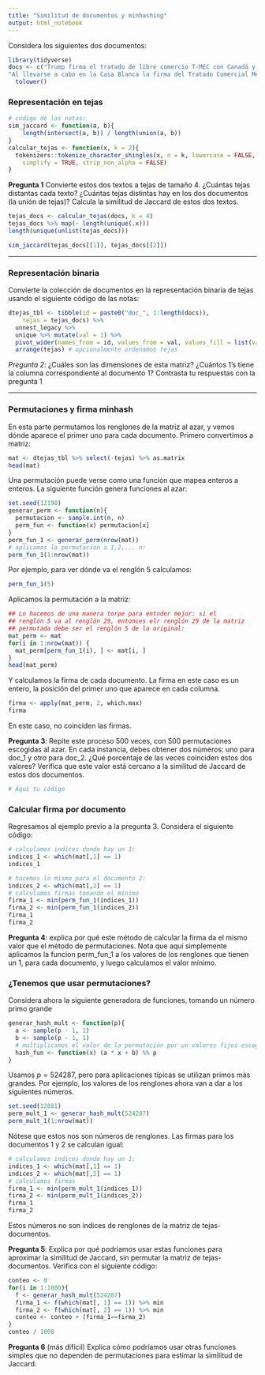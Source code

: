 ```yaml
---
title: "Similitud de documentos y minhashing"
output: html_notebook
---
```


Considera los siguientes dos documentos:

```r
library(tidyverse)
docs <- c("Trump firma el tratado de libre comercio T-MEC con Canadá y México. Hoy finalmente estamos poniendo fin a la pesadilla del TLCAN, dijo Trump durante la firma del nuevo acuerdo comercial.", 
"Al llevarse a cabo en la Casa Blanca la firma del Tratado Comercial México, Estados Unidos, Canadá, el presidente Donald Trump dijo que Ponemos fin a la pesadilla del TLCAN con la firma del T-MEC") %>% 
  tolower()
```


### Representación en tejas

```r
# código de las notas:
sim_jaccard <- function(a, b){
    length(intersect(a, b)) / length(union(a, b))
}
calcular_tejas <- function(x, k = 2){
  tokenizers::tokenize_character_shingles(x, n = k, lowercase = FALSE,
    simplify = TRUE, strip_non_alpha = FALSE)
}
```

**Pregunta 1** Convierte estos dos textos a tejas de tamaño 4. ¿Cuántas tejas distantas cada
texto? ¿Cuántas tejas distintas hay en los dos documentos (la unión de tejas)? Calcula la similitud
de Jaccard de estos dos textos.

```r
tejas_docs <- calcular_tejas(docs, k = 4)
tejas_docs %>% map(~ length(unique(.x)))
length(unique(unlist(tejas_docs)))
```


```r
sim_jaccard(tejas_docs[[1]], tejas_docs[[2]])
```

---

### Representación binaria

Convierte la colección de documentos en la representación binaria de tejas usando el siguiente
código de las notas:

```r
dtejas_tbl <- tibble(id = paste0("doc_", 1:length(docs)), 
    tejas = tejas_docs) %>% 
  unnest_legacy %>% 
  unique %>% mutate(val = 1) %>% 
  pivot_wider(names_from = id, values_from = val, values_fill = list(val = 0)) %>% 
  arrange(tejas) # opcionalmente ordenamos tejas
```


*Pregunta 2*: ¿Cuáles son las dimensiones de esta matriz?  ¿Cuántos
1's tiene la columna correspondiente al documento 1? Contrasta tu respuestas con la pregunta 1

---

### Permutaciones y firma minhash

En esta parte permutamos los renglones de la matriz al azar, y vemos dónde aparece el primer uno para
cada documento. Primero convertimos a matriz:

```r
mat <- dtejas_tbl %>% select(-tejas) %>% as.matrix
head(mat)
```

Una permutación puede verse como una función que mapea enteros a enteros. La siguiente función
genera funciones al azar:

```r
set.seed(12198)
generar_perm <- function(n){
  permutacion <- sample.int(n, n)
  perm_fun <- function(x) permutacion[x]
}
perm_fun_1 <- generar_perm(nrow(mat))
# aplicamos la permutacion a 1,2,... n:
perm_fun_1(1:nrow(mat))
```

Por ejemplo, para ver dónde va el renglón 5 calculamos:

```r
perm_fun_1(5)
```


Aplicamos la permutación a la matriz:

```r
## Lo hacemos de una manera torpe para entnder mejor: si el 
## renglón 5 va al renglón 29, entonces elr renglón 29 de la matriz
## permutada debe ser el renglón 5 de la original:
mat_perm <- mat
for(i in 1:nrow(mat)) {
  mat_perm[perm_fun_1(i), ] <- mat[i, ] 
}
head(mat_perm)
```

Y calculamos la firma de cada documento. La firma en este caso es un entero, la posición
del primer uno que aparece en cada columna.

```r
firma <- apply(mat_perm, 2, which.max)
firma
```

En este caso, no coinciden las firmas.



**Pregunta 3**: Repite este proceso 500 veces, con 500 permutaciones escogidas al azar. En cada instancia,
debes obtener dos números: uno para doc_1 y otro para doc_2. ¿Qué porcentaje
de las veces coinciden estos dos valores? Verifica que este valor está cercano a la similitud de Jaccard de
estos dos documentos.

```r
# Aqui tu código
```

### Calcular firma por documento

Regresamos al ejemplo previo a la pregunta 3. Considera el siguiente código:

```r
# calculamos indices donde hay un 1:
indices_1 <- which(mat[,1] == 1)
indices_1
```

```r
# hacemos lo mismo para el documento 2:
indices_2 <- which(mat[,2] == 1)
# calculamos firmas tomando el mínimo
firma_1 <- min(perm_fun_1(indices_1))
firma_2 <- min(perm_fun_1(indices_2))
firma_1
firma_2
```


**Pregunta 4**: explica por qué este método de calcular la firma da el mismo valor 
que el método de permutaciones. Nota que aquí simplemente aplicamos
la funcion perm_fun_1 a los valores de los renglones que tienen un 1, para cada documento, y
luego calculamos el valor mínimo.

### ¿Tenemos que usar permutaciones? 

Considera ahora la siguiente generadora de funciones, tomando un número primo grande

```r
generar_hash_mult <- function(p){
  a <- sample(p - 1, 1)
  b <- sample(p - 1, 1)
  # multiplicamos el valor de la permutación por un valores fijos escogidos al azar:
  hash_fun <- function(x) (a * x + b) %% p
}
```

Usamos $p = 524287$, pero para aplicaciones típicas se utilizan primos más grandes.
Por ejemplo, los valores de los renglones ahora van a dar a los siguientes números.

```r
set.seed(12881)
perm_mult_1 <- generar_hash_mult(524287)
perm_mult_1(1:nrow(mat)) 
```

Nótese que estos nos son números de renglones.
Las firmas para los documentos 1 y 2 se calculan igual:

```r
# calculamos indices donde hay un 1:
indices_1 <- which(mat[,1] == 1)
indices_2 <- which(mat[,2] == 1)
# calculamos firmas
firma_1 <- min(perm_mult_1(indices_1))
firma_2 <- min(perm_mult_1(indices_2))
firma_1
firma_2
```

Estos números no son indices de renglones de la matriz de tejas-documentos.

**Pregunta 5**: Explica por qué podríamos usar estas funciones para aproximar la similitud de
Jaccard, sin permutar la matriz de tejas-documentos. Verifica con el siguiente código:

```r
conteo <- 0
for(i in 1:1000){
  f <- generar_hash_mult(524287)
  firma_1 <- f(which(mat[, 1] == 1)) %>% min
  firma_2 <- f(which(mat[, 2] == 1)) %>% min
  conteo <- conteo + (firma_1==firma_2)
}
conteo / 1000
```


**Pregunta 6** (más difícil) Explica cómo podríamos usar otras funciones simples que no dependen
de permutaciones para estimar la similitud de Jaccard.

